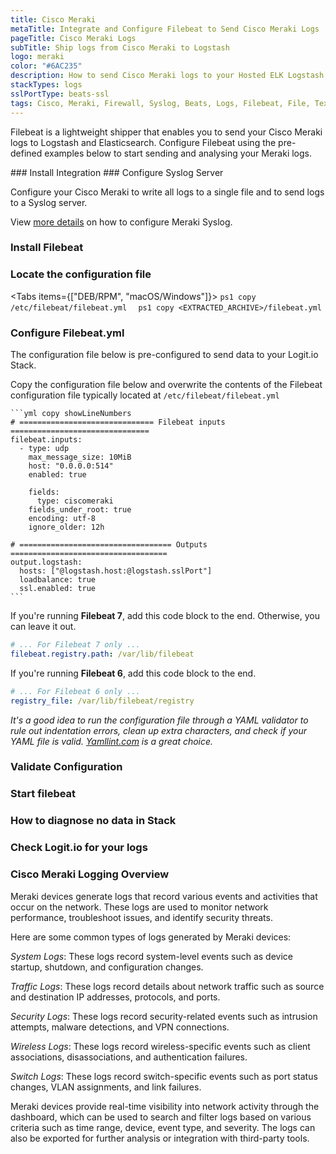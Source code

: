 ```yaml
---
title: Cisco Meraki
metaTitle: Integrate and Configure Filebeat to Send Cisco Meraki Logs
pageTitle: Cisco Meraki Logs
subTitle: Ship logs from Cisco Meraki to Logstash
logo: meraki
color: "#6AC235"
description: How to send Cisco Meraki logs to your Hosted ELK Logstash instance. Configure Filebeat to send data to Logstash. Get started using our example configuration.
stackTypes: logs
sslPortType: beats-ssl
tags: Cisco, Meraki, Firewall, Syslog, Beats, Logs, Filebeat, File, Text, Security Logs, Cisco Meraki
---
```


Filebeat is a lightweight shipper that enables you to send your Cisco Meraki 
logs to Logstash and Elasticsearch. Configure Filebeat using the pre-defined 
examples below to start sending and analysing your Meraki logs.

<Steps>
  ### Install Integration
  <InstallIntegration/>
  ### Configure Syslog Server

  Configure your Cisco Meraki to write all logs to a single file and to send logs to a Syslog server.

  View [more details](https://documentation.meraki.com/General_Administration/Monitoring_and_Reporting/Syslog_Server_Overview_and_Configuration) on 
  how to configure Meraki Syslog.

  ### Install Filebeat

  <InstallFilebeat />

  ### Locate the configuration file

  <Tabs items={["DEB/RPM", "macOS/Windows"]}>
        <Tab>
        ```ps1 copy
        /etc/filebeat/filebeat.yml 
        ```
        </Tab>
        <Tab>
        ```ps1 copy
        <EXTRACTED_ARCHIVE>/filebeat.yml
        ```
        </Tab>
    </Tabs>

  ### Configure Filebeat.yml

  The configuration file below is pre-configured to send data to your Logit.io Stack.

  Copy the configuration file below and overwrite the contents of the 
  Filebeat configuration file typically located at `/etc/filebeat/filebeat.yml`

    ```yml copy showLineNumbers
    # ============================== Filebeat inputs ===============================
    filebeat.inputs:
      - type: udp
        max_message_size: 10MiB
        host: "0.0.0.0:514"
        enabled: true

        fields:
          type: ciscomeraki
        fields_under_root: true
        encoding: utf-8
        ignore_older: 12h

    # ================================== Outputs ===================================
    output.logstash:
      hosts: ["@logstash.host:@logstash.sslPort"]
      loadbalance: true
      ssl.enabled: true
    ```

  If you're running __Filebeat 7__, add this code block to the end. Otherwise, you can leave it out.

  ```yaml copy
  # ... For Filebeat 7 only ...
  filebeat.registry.path: /var/lib/filebeat
  ```

  If you're running __Filebeat 6__, add this code block to the end.

  ```yaml copy
  # ... For Filebeat 6 only ...
  registry_file: /var/lib/filebeat/registry
  ```

  _It's a good idea to run the configuration file through a YAML validator to 
  rule out indentation errors, clean up extra characters, and check if your YAML 
  file is valid. [Yamllint.com](https://yamllint.com) is a great choice._

  ### Validate Configuration

  <ValidateBeat beatname="filebeat" />

  ### Start filebeat
  
  <StartFilebeat />

  ### How to diagnose no data in Stack

  <DiagnoseNoData />

  ### Check Logit.io for your logs
  <LaunchStack utmMedium="logs" utmCampaign="ciscomeraki" source="meraki" />

</Steps>

### Cisco Meraki Logging Overview

Meraki devices generate logs that record various events and activities that occur on the network. 
These logs are used to monitor network performance, troubleshoot issues, and identify security threats.

Here are some common types of logs generated by Meraki devices:

_System Logs_: These logs record system-level events such as device startup, shutdown, and configuration changes.

_Traffic Logs_: These logs record details about network traffic such as source and destination IP addresses, protocols, and ports.

_Security Logs_: These logs record security-related events such as intrusion attempts, malware detections, and VPN connections.

_Wireless Logs_: These logs record wireless-specific events such as client associations, disassociations, and authentication failures.

_Switch Logs_: These logs record switch-specific events such as port status changes, VLAN assignments, and link failures.

Meraki devices provide real-time visibility into network activity through the dashboard, 
which can be used to search and filter logs based on various criteria such as time 
range, device, event type, and severity. The logs can also be exported for further analysis 
or integration with third-party tools.